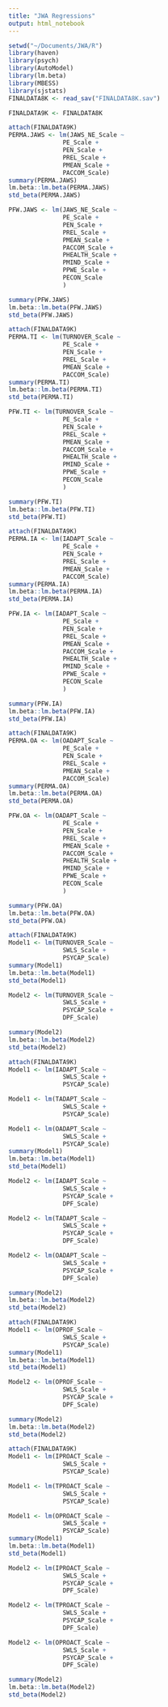 ```yaml
---
title: "JWA Regressions"
output: html_notebook
---
```

```r
setwd("~/Documents/JWA/R")
library(haven)
library(psych)
library(AutoModel)
library(lm.beta)
library(MBESS)
library(sjstats)
FINALDATA8K <- read_sav("FINALDATA8K.sav") 

FINALDATA9K <- FINALDATA8K

```

```r
attach(FINALDATA9K)
PERMA.JAWS <- lm(JAWS_NE_Scale ~ 
               PE_Scale + 
               PEN_Scale + 
               PREL_Scale +
               PMEAN_Scale + 
               PACCOM_Scale)
summary(PERMA.JAWS)
lm.beta::lm.beta(PERMA.JAWS)
std_beta(PERMA.JAWS)

PFW.JAWS <- lm(JAWS_NE_Scale ~ 
               PE_Scale + 
               PEN_Scale + 
               PREL_Scale +
               PMEAN_Scale + 
               PACCOM_Scale + 
               PHEALTH_Scale +
               PMIND_Scale +
               PPWE_Scale + 
               PECON_Scale
               )

summary(PFW.JAWS)
lm.beta::lm.beta(PFW.JAWS)
std_beta(PFW.JAWS)

```

```r
attach(FINALDATA9K)
PERMA.TI <- lm(TURNOVER_Scale ~ 
               PE_Scale + 
               PEN_Scale + 
               PREL_Scale +
               PMEAN_Scale + 
               PACCOM_Scale)
summary(PERMA.TI)
lm.beta::lm.beta(PERMA.TI)
std_beta(PERMA.TI)

PFW.TI <- lm(TURNOVER_Scale ~ 
               PE_Scale + 
               PEN_Scale + 
               PREL_Scale +
               PMEAN_Scale + 
               PACCOM_Scale + 
               PHEALTH_Scale +
               PMIND_Scale +
               PPWE_Scale + 
               PECON_Scale
               )

summary(PFW.TI)
lm.beta::lm.beta(PFW.TI)
std_beta(PFW.TI)

```

```r
attach(FINALDATA9K)
PERMA.IA <- lm(IADAPT_Scale ~ 
               PE_Scale + 
               PEN_Scale + 
               PREL_Scale +
               PMEAN_Scale + 
               PACCOM_Scale)
summary(PERMA.IA)
lm.beta::lm.beta(PERMA.IA)
std_beta(PERMA.IA)

PFW.IA <- lm(IADAPT_Scale ~ 
               PE_Scale + 
               PEN_Scale + 
               PREL_Scale +
               PMEAN_Scale + 
               PACCOM_Scale + 
               PHEALTH_Scale +
               PMIND_Scale +
               PPWE_Scale + 
               PECON_Scale
               )

summary(PFW.IA)
lm.beta::lm.beta(PFW.IA)
std_beta(PFW.IA)

```

```r
attach(FINALDATA9K)
PERMA.OA <- lm(OADAPT_Scale ~ 
               PE_Scale + 
               PEN_Scale + 
               PREL_Scale +
               PMEAN_Scale + 
               PACCOM_Scale)
summary(PERMA.OA)
lm.beta::lm.beta(PERMA.OA)
std_beta(PERMA.OA)

PFW.OA <- lm(OADAPT_Scale ~ 
               PE_Scale + 
               PEN_Scale + 
               PREL_Scale +
               PMEAN_Scale + 
               PACCOM_Scale + 
               PHEALTH_Scale +
               PMIND_Scale +
               PPWE_Scale + 
               PECON_Scale
               )

summary(PFW.OA)
lm.beta::lm.beta(PFW.OA)
std_beta(PFW.OA)

```

```r
attach(FINALDATA9K)
Model1 <- lm(TURNOVER_Scale ~ 
               SWLS_Scale + 
               PSYCAP_Scale)
summary(Model1)
lm.beta::lm.beta(Model1)
std_beta(Model1)

Model2 <- lm(TURNOVER_Scale ~ 
               SWLS_Scale + 
               PSYCAP_Scale +
               DPF_Scale)

summary(Model2)
lm.beta::lm.beta(Model2)
std_beta(Model2)

```

```r
attach(FINALDATA9K)
Model1 <- lm(IADAPT_Scale ~ 
               SWLS_Scale + 
               PSYCAP_Scale)

Model1 <- lm(TADAPT_Scale ~ 
               SWLS_Scale + 
               PSYCAP_Scale)

Model1 <- lm(OADAPT_Scale ~ 
               SWLS_Scale + 
               PSYCAP_Scale)
summary(Model1)
lm.beta::lm.beta(Model1)
std_beta(Model1)

Model2 <- lm(IADAPT_Scale ~ 
               SWLS_Scale + 
               PSYCAP_Scale +
               DPF_Scale)

Model2 <- lm(TADAPT_Scale ~ 
               SWLS_Scale + 
               PSYCAP_Scale +
               DPF_Scale)

Model2 <- lm(OADAPT_Scale ~ 
               SWLS_Scale + 
               PSYCAP_Scale +
               DPF_Scale)

summary(Model2)
lm.beta::lm.beta(Model2)
std_beta(Model2)

```

```r
attach(FINALDATA9K)
Model1 <- lm(OPROF_Scale ~ 
               SWLS_Scale + 
               PSYCAP_Scale)
summary(Model1)
lm.beta::lm.beta(Model1)
std_beta(Model1)

Model2 <- lm(OPROF_Scale ~ 
               SWLS_Scale + 
               PSYCAP_Scale +
               DPF_Scale)

summary(Model2)
lm.beta::lm.beta(Model2)
std_beta(Model2)

```

```r
attach(FINALDATA9K)
Model1 <- lm(IPROACT_Scale ~ 
               SWLS_Scale + 
               PSYCAP_Scale)

Model1 <- lm(TPROACT_Scale ~ 
               SWLS_Scale + 
               PSYCAP_Scale)

Model1 <- lm(OPROACT_Scale ~ 
               SWLS_Scale + 
               PSYCAP_Scale)
summary(Model1)
lm.beta::lm.beta(Model1)
std_beta(Model1)

Model2 <- lm(IPROACT_Scale ~ 
               SWLS_Scale + 
               PSYCAP_Scale +
               DPF_Scale)

Model2 <- lm(TPROACT_Scale ~ 
               SWLS_Scale + 
               PSYCAP_Scale +
               DPF_Scale)

Model2 <- lm(OPROACT_Scale ~ 
               SWLS_Scale + 
               PSYCAP_Scale +
               DPF_Scale)

summary(Model2)
lm.beta::lm.beta(Model2)
std_beta(Model2)


```









